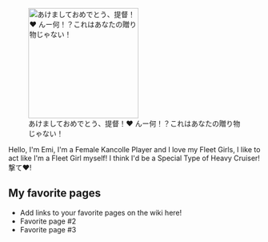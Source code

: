 [[File:Konachan.com - 193570 bell brown hair christmas gloves green eyes kantai collection mutsu (kancolle) short hair skirt yan wan.jpg|thumb|220px|right|あけましておめでとう、提督！♥
んー何！？これはあなたの贈り物じゃない！]]

Hello, I'm Emi, I'm a Female Kancolle Player and I love my Fleet Girls, I like to act like I'm a Fleet Girl myself! I think I'd be a Special Type of Heavy Cruiser! 撃て♥!

==My favorite pages==

* Add links to your favorite pages on the wiki here!
* Favorite page #2
* Favorite page #3